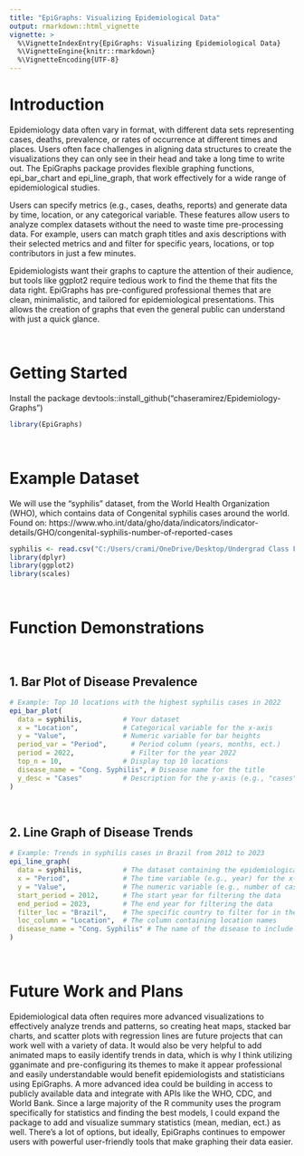 ```yaml
---
title: "EpiGraphs: Visualizing Epidemiological Data"
output: rmarkdown::html_vignette
vignette: >
  %\VignetteIndexEntry{EpiGraphs: Visualizing Epidemiological Data}
  %\VignetteEngine{knitr::rmarkdown}
  %\VignetteEncoding{UTF-8}
---
```



# Introduction

Epidemiology data often vary in format, with different data sets representing cases, deaths, prevalence, or rates of occurrence at different times and places. Users often face challenges in aligning data structures to create the visualizations they can only see in their head and take a long time to write out. The EpiGraphs package provides flexible graphing functions, epi_bar_chart and epi_line_graph, that work effectively for a wide range of epidemiological studies. 



Users can specify metrics (e.g., cases, deaths, reports) and generate data by time, location, or any categorical variable. These features allow users to analyze complex datasets without the need to waste time pre-processing data. For example, users can match graph titles and axis descriptions with their selected metrics and and filter for specific years, locations, or top contributors in just a few minutes.



Epidemiologists want their graphs to capture the attention of their audience, but tools like ggplot2 require tedious work to find the theme that fits the data right. EpiGraphs has pre-configured professional themes that are clean, minimalistic, and tailored for epidemiological presentations. This allows the creation of graphs that even the general public can understand with just a quick glance. 


<br>

# Getting Started
Install the package devtools::install_github("chaseramirez/Epidemiology-Graphs")
```r
library(EpiGraphs)
```

<br>

# Example Dataset
We will use the "syphilis" dataset, from the World Health Organization (WHO), which contains data of Congenital syphilis cases around the world. Found on: https://www.who.int/data/gho/data/indicators/indicator-details/GHO/congenital-syphilis-number-of-reported-cases
```r
syphilis <- read.csv("C:/Users/crami/OneDrive/Desktop/Undergrad Class Folders/Fall 2024 B481 - Biostats Computing/Syphilis.csv")
library(dplyr)
library(ggplot2)
library(scales)
```

<br>

# Function Demonstrations

<br>

## 1. Bar Plot of Disease Prevalence
```r
# Example: Top 10 locations with the highest syphilis cases in 2022
epi_bar_plot(
  data = syphilis,          # Your dataset
  x = "Location",           # Categorical variable for the x-axis
  y = "Value",              # Numeric variable for bar heights
  period_var = "Period",      # Period column (years, months, ect.)
  period = 2022,              # Filter for the year 2022
  top_n = 10,               # Display top 10 locations
  disease_name = "Cong. Syphilis", # Disease name for the title
  y_desc = "Cases"          # Description for the y-axis (e.g., "cases"), synced with title
)

```

<br>

## 2. Line Graph of Disease Trends
```r
# Example: Trends in syphilis cases in Brazil from 2012 to 2023
epi_line_graph(
  data = syphilis,          # The dataset containing the epidemiological data
  x = "Period",             # The time variable (e.g., year) for the x-axis
  y = "Value",              # The numeric variable (e.g., number of cases) for the y-axis
  start_period = 2012,      # The start year for filtering the data
  end_period = 2023,        # The end year for filtering the data
  filter_loc = "Brazil",    # The specific country to filter for in the data
  loc_column = "Location",  # The column containing location names
  disease_name = "Cong. Syphilis" # The name of the disease to include in the graph title
)

```




<br>

# Future Work and Plans
Epidemiological data often requires more advanced visualizations to effectively analyze trends and patterns, so creating heat maps, stacked bar charts, and scatter plots with regression lines are future projects that can work well with a variety of data. It would also be very helpful to add animated maps to easily identify trends in data, which is why I think utilizing gganimate and pre-configuring its themes to make it appear professional and easily understandable would benefit epidemiologists and statisticians using EpiGraphs. A more advanced idea could be building in access to publicly available data and integrate with APIs like the WHO, CDC, and World Bank. Since a large majority of the R community uses the program specifically for statistics and finding the best models, I could expand the package to add and visualize summary statistics (mean, median, ect.) as well. There's a lot of options, but ideally, EpiGraphs continues to empower users with powerful user-friendly tools that make graphing their data easier. 
